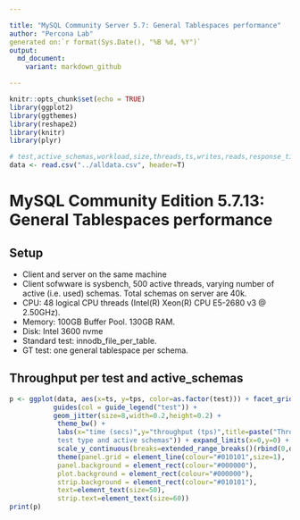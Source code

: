 ```yaml
---

title: "MySQL Community Server 5.7: General Tablespaces performance"
author: "Percona Lab"
generated on:`r format(Sys.Date(), "%B %d, %Y")`
output:
  md_document:
    variant: markdown_github

---
```


```r
knitr::opts_chunk$set(echo = TRUE)
library(ggplot2)
library(ggthemes)
library(reshape2)
library(knitr)
library(plyr)

# test,active_schemas,workload,size,threads,ts,writes,reads,response_time,tps,user_provided_threads
data <- read.csv("../alldata.csv", header=T)

```
# MySQL Community Edition 5.7.13: General Tablespaces performance 

## Setup

* Client and server on the same machine 
* Client sofwware is sysbench, 500 active threads, varying number of
active (i.e. used) schemas. Total schemas on server are 40k. 
* CPU: 48 logical CPU threads (Intel(R) Xeon(R) CPU E5-2680 v3 @ 2.50GHz). 
* Memory: 100GB Buffer Pool. 130GB RAM.  
* Disk: Intel 3600 nvme
* Standard test: innodb_file_per_table. 
* GT test: one general tablespace per schema. 

## Throughput per test and active_schemas 

```r

p <- ggplot(data, aes(x=ts, y=tps, color=as.factor(test))) + facet_grid(. ~ active_schemas, labeller=label_value) +
           guides(col = guide_legend("test")) + 
           geom_jitter(size=8,width=0.2,height=0.2) +
            theme_bw() +
            labs(x="time (secs)",y="throughput (tps)",title=paste("Throughput per
            test type and active schemas")) + expand_limits(x=0,y=0) +
            scale_y_continuous(breaks=extended_range_breaks()(rbind(0,data$tps))) +
            theme(panel.grid = element_line(colour="#010101",size=1),
            panel.background = element_rect(colour="#000000"),
            plot.background = element_rect(colour="#000000"),
            strip.background = element_rect(colour="#010101"),
            text=element_text(size=50),
            strip.text=element_text(size=60))    
print(p)

```
